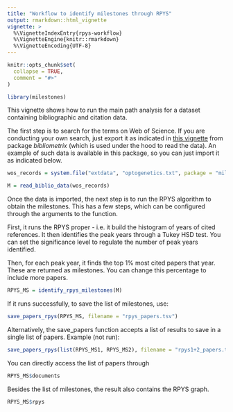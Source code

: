 ```yaml
---
title: "Workflow to identify milestones through RPYS"
output: rmarkdown::html_vignette
vignette: >
  %\VignetteIndexEntry{rpys-workflow}
  %\VignetteEngine{knitr::rmarkdown}
  %\VignetteEncoding{UTF-8}
---
```


```r
knitr::opts_chunk$set(
  collapse = TRUE,
  comment = "#>"
)
```

```r
library(milestones)
```

This vignette shows how to run the main path analysis for a dataset containing bibliographic and citation data.

The first step is to search for the terms on Web of Science. If you are conducting your own search, just export it as indicated in [this vignette](!https://www.bibliometrix.org/vignettes/Introduction_to_bibliometrix.html) from package *bibliometrix* (which is used under the hood to read the data). An example of such data is available in this package, so you can just import it as indicated below.

```r
wos_records = system.file("extdata", "optogenetics.txt", package = "milestones", mustWork = T)

M = read_biblio_data(wos_records)
```

Once the data is imported, the next step is to run the RPYS algorithm to obtain the milestones. This has a few steps, which can be configured through the arguments to the function.

First, it runs the RPYS proper - i.e. it build the histogram of years of cited references. It then identifies the peak years through a Tukey HSD test. You can set the significance level to regulate the number of peak years identified.

Then, for each peak year, it finds the top 1% most cited papers that year. These are returned as milestones. You can change this percentage to include more papers.

```r
RPYS_MS = identify_rpys_milestones(M)
```

If it runs successfully, to save the list of milestones, use:

```r
save_papers_rpys(RPYS_MS, filename = "rpys_papers.tsv")
```

Alternatively, the save_papers function accepts a list of results to save in a single list of papers. Example (not run):

```r
save_papers_rpys(list(RPYS_MS1, RPYS_MS2), filename = "rpys1+2_papers.tsv")
```

You can directly access the list of papers through

```r
RPYS_MS$documents
```

Besides the list of milestones, the result also contains the RPYS graph.
```r
RPYS_MS$rpys
```
